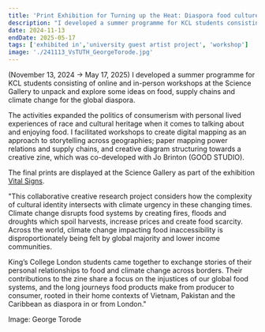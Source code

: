 ```yaml
---
title: 'Print Exhibition for Turning up the Heat: Diaspora food cultures and climate change co-research project'
description: "I developed a summer programme for KCL students consisting of online and in-person workshops at the Science Gallery to unpack and explore some ideas on food, supply chains and climate change for the global diaspora. (November 13, 2024 → May 17, 2025)"
date: 2024-11-13
endDate: 2025-05-17
tags: ['exhibited in','university guest artist project', 'workshop']
image: './241113_VsTUTH_GeorgeTorode.jpg'
---
```


(November 13, 2024 → May 17, 2025) I developed a summer programme for KCL students consisting of online and in-person workshops at the Science Gallery to unpack and explore some ideas on food, supply chains and climate change for the global diaspora. 

The activities expanded the politics of consumerism with personal lived experiences of race and cultural heritage when it comes to talking about and enjoying food. I facilitated workshops to create digital mapping as an approach to storytelling across geographies; paper mapping power relations and supply chains, and creative diagram structuring towards a creative zine, which was co-developed with Jo Brinton (GOOD STUDIO). 

The final prints are displayed at the Science Gallery as part of the exhibition [Vital Signs](https://london.sciencegallery.com/vital-signs). 


"This collaborative creative research project considers how the complexity of cultural identity intersects with climate urgency in these changing times. Climate change disrupts food systems by creating fires, floods and droughts which spoil harvests, increase prices and create food scarcity. Across the world, climate change impacting food inaccessibility is disproportionately being felt by global majority and lower income communities.

King’s College London students came together to exchange stories of their personal relationships to food and climate change across borders. Their contributions to the zine share a focus on the injustices of our global food systems, and the long journeys food products make from producer to consumer, rooted in their home contexts of Vietnam, Pakistan and the Caribbean as diaspora in or from London."

Image: George Torode
